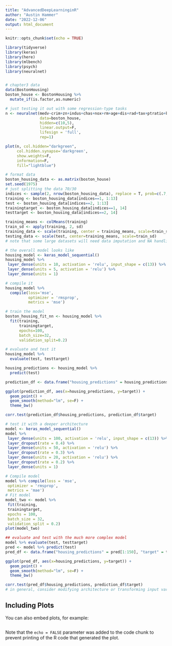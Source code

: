 ```yaml
---
title: "AdvancedDeepLearninginR"
author: "Austin Hammer"
date: "2022-12-06"
output: html_document
---
```


```r
knitr::opts_chunk$set(echo = TRUE)
```


```r
library(tidyverse)
library(keras)
library(here)
library(mlbench)
library(psych)
library(neuralnet)


# chapter3 data
data(BostonHousing)
boston_house <- BostonHousing %>%
  mutate_if(is.factor,as.numeric)
```

```r
# just testing it out with some regression-type tasks
n <- neuralnet(medv~crim+zn+indus+chas+nox+rm+age+dis+rad+tax+ptratio+b+lstat,
               data=boston_house,
               hidden=c(10,5),
               linear.output=F,
               lifesign = 'full',
               rep=1)

plot(n, col.hidden="darkgreen",
     col.hidden.synapse='darkgreen',
     show.weights=F,
     information=F,
     fill="lightblue")

# format data
boston_housing_data <- as.matrix(boston_house)
set.seed(1975)
# just splitting the data 70/30
indices <- sample(2, nrow(boston_housing_data), replace = T, prob=c(.7, .3))
training <- boston_housing_data[indices==1, 1:13]
test <- boston_housing_data[indices==2, 1:13]
trainingtarget <- boston_housing_data[indices==1, 14]
testtarget <- boston_housing_data[indices==2, 14]
```

```r
training_means <- colMeans(training)
train_sd <- apply(training, 2, sd)
training_data <- scale(training, center = training_means, scale=train_sd)
testing_data <- scale(test, center=training_means, scale=train_sd)
# note that some large datasets will need data imputation and NA handling

# the overall model looks like
housing_model <- keras_model_sequential()
housing_model %>%
 layer_dense(units = 10, activation = 'relu', input_shape = c(13)) %>%
 layer_dense(units = 5, activation = 'relu') %>%
 layer_dense(units = 1)

# compile it
housing_model %>%
  compile(loss='mse',
          optimizer = 'rmsprop',
          metrics = 'mse')

# train the model
boston_housing_fit_nn <- housing_model %>%
  fit(training,
      trainingtarget,
      epochs=100,
      batch_size=32,
      validation_split=0.2)

# evaluate and test it
housing_model %>%
  evaluate(test, testtarget)

housing_predictions <- housing_model %>%
  predict(test)

prediction_df <- data.frame("housing_predictions" = housing_predictions[1:150], "target" = testtarget[1:150]) 

ggplot(prediction_df, aes(x=housing_predictions, y=target)) +
  geom_point() +
  geom_smooth(method="lm", se=F) +
  theme_bw()

corr.test(prediction_df$housing_predictions, prediction_df$target)

# test it with a deeper architecture
model <- keras_model_sequential()
model %>%
 layer_dense(units = 100, activation = 'relu', input_shape = c(13)) %>%
 layer_dropout(rate = 0.4) %>%
 layer_dense(units = 50, activation = 'relu') %>%
 layer_dropout(rate = 0.3) %>%
 layer_dense(units = 20, activation = 'relu') %>%
 layer_dropout(rate = 0.2) %>%
 layer_dense(units = 1)

# Compile model
model %>% compile(loss = 'mse',
 optimizer = 'rmsprop',
 metrics = 'mae')
# Fit model
model_two <- model %>%
 fit(training,
 trainingtarget,
 epochs = 100,
 batch_size = 32,
 validation_split = 0.2)
plot(model_two)

## evaluate and test with the much more complex model
model %>% evaluate(test, testtarget)
pred <- model %>% predict(test)
pred_df <- data.frame("housing_predictions" = pred[1:150], "target" = testtarget[1:150]) 

ggplot(pred_df, aes(x=housing_predictions, y=target)) +
  geom_point() +
  geom_smooth(method="lm", se=F) +
  theme_bw()

corr.test(pred_df$housing_predictions, prediction_df$target)
# in general, consider modifying architecture or transforming input variable to see if there is improvement in performance
```

## Including Plots

You can also embed plots, for example:

```r

```

Note that the `echo = FALSE` parameter was added to the code chunk to prevent printing of the R code that generated the plot.
